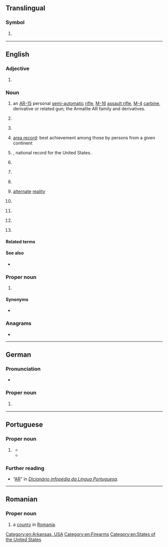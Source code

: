 {{also|Appendix:Variations of "ar"}}
{{wikipedia}}
==Translingual==

===Symbol===
{{mul-symbol}}

# {{ISO 3166|1|2|Argentina}}
#: {{syn|mul|ARG|qq1={{w|ISO 3166-1 alpha-3|alpha-3}}}}

{{c|mul|Argentina}}

----

==English==

===Adjective===
{{en-adj|-}}

# {{lb|en|statistics}} {{initialism of|en|autoregressive}}

===Noun===
{{en-noun|~}}

# {{lb|en|countable|weaponry}} an [[AR-15]] personal [[semi-automatic]] [[rifle]], [[M-16]] [[assault rifle]], [[M-4]] [[carbine]], derivative or related gun; the Armalite AR family and derivatives.
# {{lb|en|biochemistry}} {{init of|en|[[androgen]] [[receptor]]}}
# {{lb|en|accounting|uncountable|or|plurale tantum}} {{initialism of|en|accounts receivable}}
# {{lb|en|sports|countable}} [[area record]]: best achievement among those by persons from a given continent
# {{lb|en|sports|US|countable}} {{abbreviation of|en|[[American]] [[record]]}}, national record for the United States.
# {{lb|en|crime}} {{initialism of|en|[[armed]] [[robbery]]}}
# {{lb|en|computing|chiefly|uncountable}} {{initialism of|en|augmented reality}}
# {{lb|en|countable}} {{initialism of|en|aspect ratio}}
# {{lb|en|fan fiction}} [[alternate]] [[reality]]
# {{lb|en|meteorology}} {{initialism of|en|w:atmospheric river}}
# {{lb|en|emergency medicine}} {{initialism of|en|artificial respiration}}
# {{lb|en|philately|postal service}} {{initialism of|en|[[acknowledgment]] of [[receipt]]}}
# {{lb|en|law|politics}} {{initialism of|en|[[assembly]] [[resolution]]}}

====Related terms====
{{rel3|en|title=assembly resolution|
|SB
|HB
|SR
|AB
|HR
}}
{{rel3|en|title=augmented reality|
|[[VR]] ([[virtual reality]])
|[[RR]] ([[real reality]])
}}

====See also====
* {{sense|gun}} {{l|en|AK}}

===Proper noun===
{{en-proper noun}}

# {{form of|en|Postal abbreviation|Arkansas}}

====Synonyms====
* {{sense|Arkansas}} {{l|en|Ark.}} {{qualifier|standard, not postal, abbreviation}}

===Anagrams===
* {{anagrams|en|a=ar|RA|Ra}}

[[Category:en:Arkansas, USA]]
[[Category:en:Firearms]]
[[Category:en:States of the United States]]

----

==German==

===Pronunciation===
* {{audio|de|De-AR.ogg|Audio}}

===Proper noun===
{{head|de|proper noun}}

# {{form of|de|{{w|ISO 3166-2:CH}} code|{{l|de|Appenzell Ausserrhoden}}}} {{q|canton}}

----

==Portuguese==

===Proper noun===
{{pt-proper noun}}

# {{lb|pt|Portugal}} {{initialism of|pt|{{w|Assembleia da República}}||Assembly of the Republic, the unicameral parliament of Portugal}}
#* {{quote-journal|pt|date=2022-02-06|work=CNN Portugal|author=Paulo Portas
|title=Chega quer vice-presidente na '''AR'''. Como está a extrema-direita nos outros países da UE?
|url=https://cnnportugal.iol.pt/videos/chega-quer-vice-presidente-na-ar-como-esta-a-extrema-direita-nos-outros-paises-da-ue/620042800cf2c7ea0f179496
|passage=Foi uma das primeiras polémicas a sair das eleições legislativas: o Chega quer um lugar na vice-presidência da '''Assembleia da República''' - ao qual tem, tradicionalmente, direito, por ter sido a terceira força política mais votada - mas a esquerda ameaça vetar a proposta. Em Global, Paulo Portas explicou o que se passa noutros países europeus.}}
#* {{quote-journal|pt|date=2022-02-11|work=SAPO|author=Lusa
|title=BE quer explicações na '''AR''' de entidades envolvidas no processo eleitoral da emigração
|url=https://eco.sapo.pt/2022/02/11/be-quer-explicacoes-na-ar-de-entidades-envolvidas-no-processo-eleitoral-da-emigracao/
|passage=}}

===Further reading===
* “[https://www.infopedia.pt/dicionarios/siglas-abreviaturas/AR AR]” in ''[[:wikipedia:pt:Infopédia|Dicionário infopédia da Língua Portuguesa]]''.

----

==Romanian==

===Proper noun===
{{head|ro|proper noun}}

# {{abbreviation of|ro|Arad|dot=,}} a [[county]] in [[Romania]].